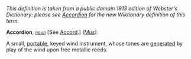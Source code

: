 ''This definition is taken from a public domain 1913 edition of Webster's Dictionary: please see [[Accordion]] for the new Wiktionary definition of this term.''

'''Accordion''', ''<code>[[noun (part of speech)|noun]]</code>'' [See [[Accord]].] ''([[Mus (subject)|Mus]]).''

A small, [[portable]], keyed wind instrument, whose tones are [[generated]] by play of the wind upon free metallic reeds.